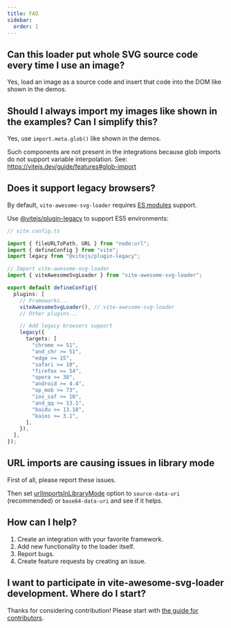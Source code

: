 ```yaml
---
title: FAQ
sidebar:
  order: 1
---
```


## Can this loader put whole SVG source code every time I use an image?

Yes, load an image as a source code and insert that code into the DOM like shown in the demos.

## Should I always import my images like shown in the examples? Can I simplify this?

Yes, use `import.meta.glob()` like shown in the demos.

Such components are not present in the integrations because glob imports do not support variable interpolation.
See: https://vitejs.dev/guide/features#glob-import

## Does it support legacy browsers?

By default, `vite-awesome-svg-loader` requires
[ES modules](https://developer.mozilla.org/en-US/docs/Web/JavaScript/Reference/Operators/import) support.

Use [@vitejs/plugin-legacy](https://www.npmjs.com/package/@vitejs/plugin-legacy) to support ES5 environments:

```ts
// vite.config.ts

import { fileURLToPath, URL } from "node:url";
import { defineConfig } from "vite";
import legacy from "@vitejs/plugin-legacy";

// Import vite-awesome-svg-loader
import { viteAwesomeSvgLoader } from "vite-awesome-svg-loader";

export default defineConfig({
  plugins: [
    // Frameworks...
    viteAwesomeSvgLoader(), // vite-awesome-svg-loader
    // Other plugins...

    // Add legacy browsers support
    legacy({
      targets: [
        "chrome >= 51",
        "and_chr >= 51",
        "edge >= 15",
        "safari >= 10",
        "firefox >= 54",
        "opera >= 38",
        "android >= 4.4",
        "op_mob >= 73",
        "ios_saf >= 10",
        "and_qq >= 13.1",
        "baidu >= 13.18",
        "kaios >= 3.1",
      ],
    }),
  ],
});
```

## URL imports are causing issues in library mode

First of all, please report these issues.

Then set [urlImportsInLibraryMode](/loader-api-reference/interfaces/svgloaderoptions/#urlimportsinlibrarymode)
option to `source-data-uri` (recommended) or `base64-data-uri` and see if it helps.

## How can I help?

1. Create an integration with your favorite framework.
1. Add new functionality to the loader itself.
1. Report bugs.
1. Create feature requests by creating an issue.

## I want to participate in vite-awesome-svg-loader development. Where do I start?

Thanks for considering contribution! Please start with
[the guide for contributors](/additional-information/for-contributors).
